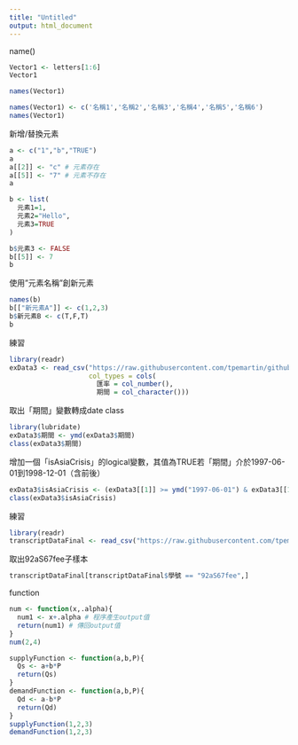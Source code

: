 ```yaml
---
title: "Untitled"
output: html_document
---
```


name()
```r
Vector1 <- letters[1:6]
Vector1

names(Vector1)
```
```r
names(Vector1) <- c('名稱1','名稱2','名稱3','名稱4','名稱5','名稱6')
names(Vector1)
```

新增/替換元素
```r
a <- c("1","b","TRUE")
a
a[[2]] <- "c" # 元素存在
a[[5]] <- "7" # 元素不存在
a
```
```r
b <- list(
  元素1=1,
  元素2="Hello",
  元素3=TRUE
)

b$元素3 <- FALSE
b[[5]] <- 7
b
```

使用"元素名稱"創新元素
```r
names(b)
b[["新元素A"]] <- c(1,2,3)
b$新元素B <- c(T,F,T)
b
```

練習
```r
library(readr)
exData3 <- read_csv("https://raw.githubusercontent.com/tpemartin/github-data/master/exData3.csv",
                    col_types = cols(
                      匯率 = col_number(),
                      期間 = col_character()))
```
取出「期間」變數轉成date class
```r
library(lubridate)
exData3$期間 <- ymd(exData3$期間)
class(exData3$期間)
```
增加一個「isAsiaCrisis」的logical變數，其值為TRUE若「期間」介於1997-06-01到1998-12-01（含前後）
```r
exData3$isAsiaCrisis <- (exData3[[1]] >= ymd("1997-06-01") & exData3[[1]] <= ymd("1998-12-01"))
class(exData3$isAsiaCrisis)
```

練習
```r
library(readr)
transcriptDataFinal <- read_csv("https://raw.githubusercontent.com/tpemartin/github-data/master/transcriptDataFinal.csv")
```
取出92aS67fee子樣本
```r
transcriptDataFinal[transcriptDataFinal$學號 == "92aS67fee",]
```

function
```r
num <- function(x,.alpha){
  num1 <- x+.alpha # 程序產生output值
  return(num1) # 傳回output值
}
num(2,4)
```
```r
supplyFunction <- function(a,b,P){
  Qs <- a+b*P
  return(Qs)
}
demandFunction <- function(a,b,P){
  Qd <- a-b*P
  return(Qd)
}
supplyFunction(1,2,3)
demandFunction(1,2,3)
```

